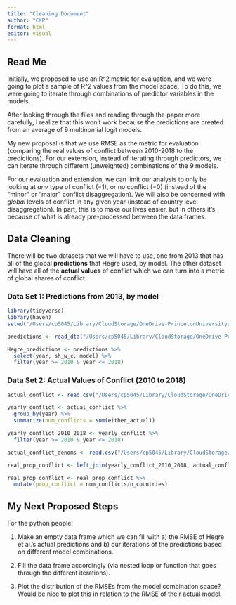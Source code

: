 ```yaml
---
title: "Cleaning Document"
author: "CKP"
format: html
editor: visual
---
```


## Read Me

Initially, we proposed to use an R^2 metric for evaluation, and we were going to plot a sample of R^2 values from the model space. To do this, we were going to iterate through combinations of predictor variables in the models.

After looking through the files and reading through the paper more carefully, I realize that this won't work because the predictions are created from an average of 9 multinomial logit models.

My new proposal is that we use RMSE as the metric for evaluation (comparing the real values of conflict between 2010-2018 to the predictions). For our extension, instead of iterating through predictors, we can iterate through different (unweighted) combinations of the 9 models. 

For our evaluation and extension, we can limit our analysis to only be looking at *any* type of conflict (=1), or no conflict (=0) (instead of the "minor" or "major" conflict disaggregation). We will also be concerned with *global* levels of conflict in any given year (instead of country level disaggregation). In part, this is to make our lives easier, but in others it's because of what is already pre-processed between the data frames.

## Data Cleaning

There will be two datasets that we will have to use, one from 2013 that has all of the global **predictions** that Hegre used, by model. The other dataset will have all of the **actual values** of conflict which we can turn into a metric of global shares of conflict.

### Data Set 1: Predictions from 2013, by model

```r
library(tidyverse)
library(haven)
setwd("/Users/cp5045/Library/CloudStorage/OneDrive-PrincetonUniversity/limits_assignment1")

predictions <- read_dta("/Users/cp5045/Library/CloudStorage/OneDrive-PrincetonUniversity/limits_assignment1/ReplicationDataISQ2013/aggregatedglobalpredictions.dta")

Hegre_predictions <- predictions %>%
  select(year, sh_w_c, model) %>%
  filter(year >= 2010 & year <= 2018)
```

### Data Set 2: Actual Values of Conflict (2010 to 2018)

```r
actual_conflict <- read.csv("/Users/cp5045/Library/CloudStorage/OneDrive-PrincetonUniversity/limits_assignment1/Analysis/data/tables/acd.csv")

yearly_conflict <- actual_conflict %>%
  group_by(year) %>%
  summarize(num_conflicts = sum(either_actual))

yearly_conflict_2010_2018 <- yearly_conflict %>%
  filter(year >= 2010 & year <= 2018)

actual_conflict_denoms <- read.csv("/Users/cp5045/Library/CloudStorage/OneDrive-PrincetonUniversity/limits_assignment1/Analysis/data/tables/ncountries.csv")

real_prop_conflict <- left_join(yearly_conflict_2010_2018, actual_conflict_denoms)

real_prop_conflict <- real_prop_conflict %>%
  mutate(prop_conflict = num_conflicts/n_countries)
```

## My Next Proposed Steps

For the python people!

1. Make an empty data frame which we can fill with a) the RMSE of Hegre et al.'s actual predictions and b) our iterations of the predictions based on different model combinations.

2. Fill the data frame accordingly (via nested loop or function that goes through the different iterations).

3. Plot the distribution of the RMSEs from the model combination space? Would be nice to plot this in relation to the RMSE of their actual model.



